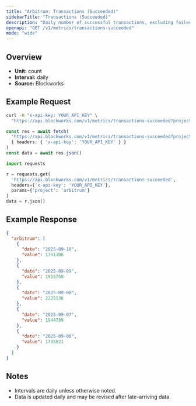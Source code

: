 ```yaml
---
title: "Arbitrum: Transactions (Succeeded)"
sidebarTitle: "Transactions (Succeeded)"
description: "Daily number of successful transactions, excluding failed transactions."
openapi: "GET /v1/metrics/transactions-succeeded"
mode: "wide"
---
```


## Overview

- **Unit:** count
- **Interval:** daily
- **Source:** Blockworks

## Example Request

<CodeGroup>

```bash cURL
curl -H "x-api-key: YOUR_API_KEY" \
  "https://api.blockworks.com/v1/metrics/transactions-succeeded?project=arbitrum"
```

```typescript TypeScript
const res = await fetch(
  'https://api.blockworks.com/v1/metrics/transactions-succeeded?project=arbitrum',
  { headers: { 'x-api-key': 'YOUR_API_KEY' } }
)
const data = await res.json()
```

```python Python
import requests

r = requests.get(
  'https://api.blockworks.com/v1/metrics/transactions-succeeded',
  headers={'x-api-key': 'YOUR_API_KEY'},
  params={'project': 'arbitrum'}
)
data = r.json()
```

</CodeGroup>

## Example Response

```json
{
  "arbitrum": [
    {
      "date": "2025-09-10",
      "value": 1751306
    },
    {
      "date": "2025-09-09",
      "value": 1915750
    },
    {
      "date": "2025-09-08",
      "value": 2225136
    },
    {
      "date": "2025-09-07",
      "value": 1944789
    },
    {
      "date": "2025-09-06",
      "value": 1735821
    }
  ]
}
```

## Notes
- Intervals are daily unless otherwise noted.
- Data is updated daily and may be revised after late-arriving data.